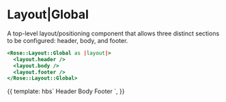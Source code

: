
<Meta title="Rose|Layout|Global" component="Global" />

# Layout|Global

A top-level layout/positioning component that allows three distinct sections to
be configured: header, body, and footer.

```handlebars
<Rose::Layout::Global as |layout|>
  <layout.header />
  <layout.body />
  <layout.footer />
</Rose::Layout::Global>
```

<Preview>
  <Story name="Global">{{
    template: hbs`
      <Rose::Layout::Global as |layout|>
        <layout.header style="background: var(--brand-gray-5);">Header</layout.header>
        <layout.body style="background: var(--brand-gray-7);">Body</layout.body>
        <layout.footer style="background: var(--brand-gray-5);">Footer</layout.footer>
      </Rose::Layout::Global>
    `,
  }}</Story>
</Preview>

